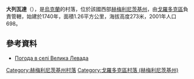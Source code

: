 {{coord|49|4|12|N|26|35|9|E|scale:100000|display=title}}
{{Refimprove|time=2016-04-24T14:18:34+00:00}}
'''大列瓦達'''（{{lang-uk|Велика Левада}}），是[[烏克蘭|烏克蘭]]的村落，位於該國西部[[赫梅利尼茨基州|赫梅利尼茨基州]]，由[[戈羅多克區|戈羅多克區]]負責管轄，始建於1740年，面積1.26平方公里，海拔高度273米，2001年人口698。

==參考資料==
* [http://weather.in.ua/ua/hmel'nickaja/2777 Погода в селі Велика Левада] {{Wayback|url=http://weather.in.ua/ua/hmel'nickaja/2777 |date=20111220104914 }}

{{DEFAULTSORT:Велика Левада}}
[[Category:赫梅利尼茨基州村落|Category:赫梅利尼茨基州村落]]
[[Category:戈羅多克區村落_(赫梅利尼茨基州)|Category:戈羅多克區村落 (赫梅利尼茨基州)]]


{{Khmelnytskyi-geo-stub}}